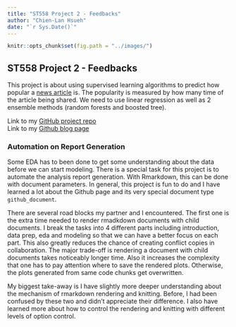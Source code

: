 ```yaml
---
title: "ST558 Project 2 - Feedbacks"
author: "Chien-Lan Hsueh"
date: "`r Sys.Date()`"
---
```


```r
knitr::opts_chunk$set(fig.path = "../images/")
```


## ST558 Project 2 - Feedbacks
This project is about using supervised learning algorithms to predict how popular a [news article](https://archive.ics.uci.edu/ml/datasets/Online+News+Popularity) is. The popularity is measured by how many time of the article being shared. We need to use linear regression as well as 2 ensemble methods (random forests and boosted tree). 

Link to my [GitHub project repo](https://chsueh2.github.io/ST558-Project2/)<br>
Link to my [Github blog page](https://chsueh2.github.io/)

### Automation on Report Generation

Some EDA has to been done to get some understanding about the data before we can start modeling. There is a special task for this project is to automate the analysis report generation. With Rmarkdown, this can be done with document parameters. In general, this project is fun to do and I have learned a lot about the Github page and its very special document type `github_document`.

There are several road blocks my partner and I encountered. The first one is the extra time needed to render rmadkdown documents with child documents. I break the tasks into 4 different parts including introduction, data prep, eda and modeling so that we can have a better focus on each part. This also greatly reduces the chance of creating conflict copies in collaboration. The major trade-off is rendering a document with child documents takes noticeably longer time. Also it increases the complexity that one has to pay attention where to save the rendered plots. Otherwise, the plots generated from same code chunks get overwritten.

My biggest take-away is I have slightly more deeper understanding about the mechanism of rmarkdown rendering and knitting. Before, I had been confused by these two and didn't appreciate their difference. I also have learned more about how to control the rendering and knitting with different levels of option control.
